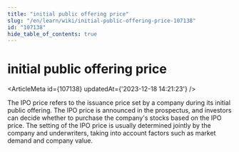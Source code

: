 ```yaml
---
title: "initial public offering price"
slug: "/en/learn/wiki/initial-public-offering-price-107138"
id: "107138"
hide_table_of_contents: true
---
```



# initial public offering price

<ArticleMeta id={107138} updatedAt={'2023-12-18 14:21:23'} />
<div className='border-solid border-b border-t-0 my-4 border-[var(--ifm-color-gray-300)]' />

The IPO price refers to the issuance price set by a company during its initial public offering. The IPO price is announced in the prospectus, and investors can decide whether to purchase the company's stocks based on the IPO price. The setting of the IPO price is usually determined jointly by the company and underwriters, taking into account factors such as market demand and company value.
